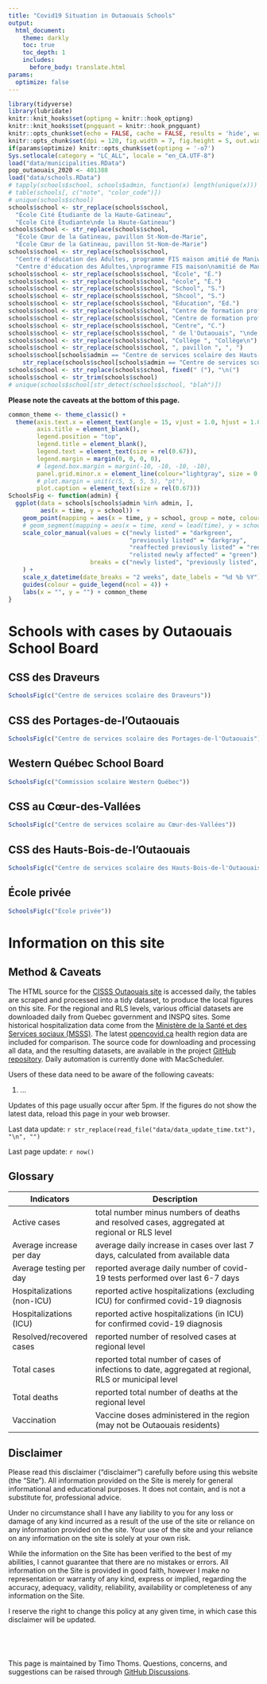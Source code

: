 ```yaml
---
title: "Covid19 Situation in Outaouais Schools"
output:
  html_document:
    theme: darkly
    toc: true
    toc_depth: 1
    includes:
      before_body: translate.html
params: 
  optimize: false
---
```


```r
library(tidyverse)
library(lubridate)
knitr::knit_hooks$set(optipng = knitr::hook_optipng)
knitr::knit_hooks$set(pngquant = knitr::hook_pngquant)
knitr::opts_chunk$set(echo = FALSE, cache = FALSE, results = 'hide', warning = FALSE, message = FALSE)
knitr::opts_chunk$set(dpi = 120, fig.width = 7, fig.height = 5, out.width = "100%", out.height = "100%")
if(params$optimize) knitr::opts_chunk$set(optipng = '-o7')
Sys.setlocale(category = "LC_ALL", locale = "en_CA.UTF-8")
load("data/municipalities.RData")
pop_outaouais_2020 <- 401388
load("data/schools.RData")
# tapply(schools$school, schools$admin, function(x) length(unique(x)))
# table(schools[, c("note", "color_code")])
# unique(schools$school)
schools$school <- str_replace(schools$school, 
  "École Cité Étudiante de la Haute-Gatineau", 
  "École Cité Étudiante\nde la Haute-Gatineau")
schools$school <- str_replace(schools$school, 
  "École Cœur de la Gatineau, pavillon St-Nom-de-Marie", 
  "École Cœur de la Gatineau, pavillon St-Nom-de-Marie")
schools$school <- str_replace(schools$school, 
  "Centre d'éducation des Adultes, programme FIS maison amitié de Maniwaki", 
  "Centre d'éducation des Adultes,\nprogramme FIS maison\namitié de Maniwaki")
schools$school <- str_replace(schools$school, "École", "É.")
schools$school <- str_replace(schools$school, "école", "É.")
schools$school <- str_replace(schools$school, "School", "S.")
schools$school <- str_replace(schools$school, "Shcool", "S.")
schools$school <- str_replace(schools$school, "Education", "Ed.")
schools$school <- str_replace(schools$school, "Centre de formation professionnelle des métiers", "CFP")
schools$school <- str_replace(schools$school, "Centre de formation professionnelle", "CFP")
schools$school <- str_replace(schools$school, "Centre", "C.")
schools$school <- str_replace(schools$school, " de l'Outaouais", "\nde l'Outaouais")
schools$school <- str_replace(schools$school, "Collège ", "Collège\n")
schools$school <- str_replace(schools$school, ", pavillon ", ", ")
schools$school[schools$admin == "Centre de services scolaire des Hauts-Bois-de-l'Outaouais"] <- 
    str_replace(schools$school[schools$admin == "Centre de services scolaire des Hauts-Bois-de-l'Outaouais"], fixed(", "), ",\n")
schools$school <- str_replace(schools$school, fixed(" ("), "\n(")
schools$school <- str_trim(schools$school)
# unique(schools$school[str_detect(schools$school, "blah")])
```

**Please note the caveats at the bottom of this page.**

<!-- - [Schools](schools.html) -->

```r
common_theme <- theme_classic() +
  theme(axis.text.x = element_text(angle = 15, vjust = 1.0, hjust = 1.0),
        axis.title = element_blank(),
        legend.position = "top",
        legend.title = element_blank(),
        legend.text = element_text(size = rel(0.67)),
        legend.margin = margin(0, 0, 0, 0),
        # legend.box.margin = margin(-10, -10, -10, -10),
        panel.grid.minor.x = element_line(colour="lightgray", size = 0.25),
        # plot.margin = unit(c(5, 5, 5, 5), "pt"),
        plot.caption = element_text(size = rel(0.67)))
SchoolsFig <- function(admin) {
  ggplot(data = schools[schools$admin %in% admin, ],
         aes(x = time, y = school)) +
    geom_point(mapping = aes(x = time, y = school, group = note, colour = note), size = 0.75) +
    # geom_segment(mapping = aes(x = time, xend = lead(time), y = school, yend = school, group = note, colour = note)) +
    scale_color_manual(values = c("newly listed" = "darkgreen",
                                  "previously listed" = "darkgray",
                                  "reaffected previously listed" = "red",
                                  "relisted newly affected" = "green"),
                       breaks = c("newly listed", "previously listed", "reaffected previously listed", "relisted newly affected")
    ) + 
    scale_x_datetime(date_breaks = "2 weeks", date_labels = "%d %b %Y") +
    guides(colour = guide_legend(ncol = 4)) + 
    labs(x = "", y = "") + common_theme  
}
```

# Schools with cases by Outaouais School Board {.tabset .tabset-fade .tabset-pills}

## CSS des Draveurs
```r
SchoolsFig(c("Centre de services scolaire des Draveurs"))
```

## CSS des Portages-de-l'Outaouais
```r
SchoolsFig(c("Centre de services scolaire des Portages-de-l'Outaouais"))
```

## Western Québec School Board
```r
SchoolsFig(c("Commission scolaire Western Québec"))
```

## CSS au Cœur-des-Vallées
```r
SchoolsFig(c("Centre de services scolaire au Cœur-des-Vallées"))
```

## CSS des Hauts-Bois-de-l'Outaouais
```r
SchoolsFig(c("Centre de services scolaire des Hauts-Bois-de-l'Outaouais"))
```

## École privée
```r
SchoolsFig(c("École privée"))
```

# Information on this site {.tabset .tabset-pills}

## Method & Caveats

The HTML source for the [CISSS Outaouais site](https://cisss-outaouais.gouv.qc.ca/language/en/covid19-en/) is accessed daily, the tables are scraped and processed into a tidy dataset, to produce the local figures on this site. 
For the regional and RLS levels, various official datasets are downloaded daily from Quebec government and INSPQ sites. 
Some historical hospitalization data come from the [Ministère de la Santé et des Services sociaux (MSSS)](https://www.donneesquebec.ca/recherche/dataset/covid-19-portrait-quotidien-des-hospitalisations).
The latest [opencovid.ca](https://opencovid.ca/) health region data are included for comparison. 
The source code for downloading and processing all data, and the resulting datasets, are available in the project [GitHub repository](https://github.com/timothoms/covid19Outaouais). 
Daily automation is currently done with MacScheduler.

Users of these data need to be aware of the following caveats:

1. ...

Updates of this page usually occur after 5pm. 
If the figures do not show the latest data, reload this page in your web browser.

Last data update: `r str_replace(read_file("data/data_update_time.txt"), "\n", "")`

Last page update: `r now()`

## Glossary 

| Indicators                 | Description                                                                                          |
|----------------------------|------------------------------------------------------------------------------------------------------|
| Active cases               | total number minus numbers of deaths and resolved cases, aggregated at regional or RLS level         |
| Average increase per day   | average daily increase in cases over last 7 days, calculated from available data                     |
| Average testing per day    | reported average daily number of covid-19 tests performed over last 6-7 days                         |
| Hospitalizations (non-ICU) | reported active hospitalizations (excluding ICU) for confirmed covid-19 diagnosis                    |
| Hospitalizations (ICU)     | reported active hospitalizations (in ICU) for confirmed covid-19 diagnosis                           |
| Resolved/recovered cases   | reported number of resolved cases at regional level                                                  |
| Total cases                | reported total number of cases of infections to date, aggregated at regional, RLS or municipal level |
| Total deaths               | reported total number of deaths at the regional level                                                |
| Vaccination                | Vaccine doses administered in the region (may not be Outaouais residents)                            |

## Disclaimer

Please read this disclaimer ("disclaimer") carefully before using this website (the “Site”). All information provided on the Site is merely for general informational and educational purposes. It does not contain, and is not a substitute for, professional advice. 

Under no circumstance shall I have any liability to you for any loss or damage of any kind incurred as a result of the use of the site or reliance on any information provided on the site. Your use of the site and your reliance on any information on the site is solely at your own risk. 

While the information on the Site has been verified to the best of my abilities, I cannot guarantee that there are no mistakes or errors. All information on the Site is provided in good faith, however I make no representation or warranty of any kind, express or implied, regarding the accuracy, adequacy, validity, reliability, availability or completeness of any information on the Site.

I reserve the right to change this policy at any given time, in which case this disclaimer will be updated.

# {.unlisted .unnumbered}

\ 

This page is maintained by Timo Thoms. 
Questions, concerns, and suggestions can be raised through [GitHub Discussions](https://github.com/timothoms/covid19Outaouais/discussions).
